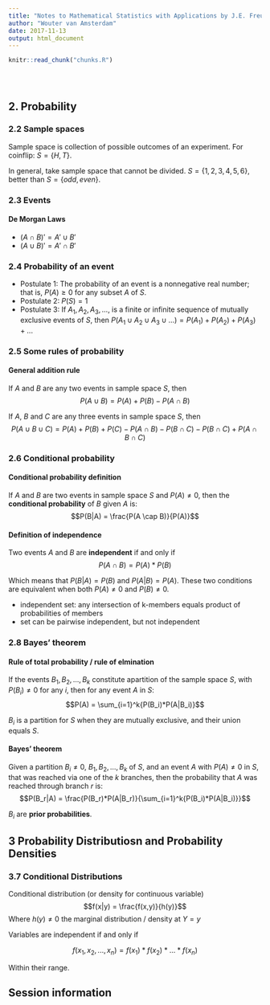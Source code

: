 ```yaml
---
title: "Notes to Mathematical Statistics with Applications by J.E. Freund"
author: "Wouter van Amsterdam"
date: 2017-11-13
output: html_document
---
```


<!-- The file analysis/chunks.R contains chunks that define default settings
shared across the workflowr files. -->
```r
knitr::read_chunk("chunks.R")
```

<!-- Update knitr chunk options -->
```r
```

<!-- Insert the date the file was last updated -->
```r
```

<!-- Insert the code version (Git commit SHA1) if Git repository exists and R
 package git2r is installed -->
```r
```

<!-- Add your analysis here -->
## 2. Probability
### 2.2 Sample spaces
Sample space is collection of possible outcomes of an experiment.
For coinflip: $S = \left\{H, T\right\}$.

In general, take sample space that cannot be divided. 
$S = \left\{1,2,3,4,5,6\right\}$, better than $S = \left\{odd, even\right\}$.

### 2.3 Events
#### De Morgan Laws

* $(A\cap B)' = A'\cup B'$
* $(A\cup B)' = A'\cap B'$

### 2.4 Probability of an event

* Postulate 1: The probability of an event is a nonnegative real number;
that is, $P(A) \geq 0$ for any subset $A$ of $S$.
* Postulate 2: $P(S) = 1$
* Postulate 3: If $A_1,A_2,A_3,...$, is a finite or infinite sequence of 
mutually exclusive events of $S$, then 
$P(A_1 \cup A_2 \cup A_3 \cup ...)=P(A_1)+P(A_2)+P(A_3)+...$

### 2.5 Some rules of probability
#### General addition rule
If $A$ and $B$ are any two events in sample space $S$, then
$$P(A \cup B) = P(A) + P(B) - P(A \cap B)$$

If $A$, $B$ and $C$ are any three events in sample space $S$, then
$$P(A \cup B \cup C) = P(A) + P(B) + P(C) - P(A \cap B) - P(B \cap C) 
- P(B \cap C) + P(A \cap B \cap C)$$

### 2.6 Conditional probability
#### Conditional probability definition
If $A$ and $B$ are two events in sample space $S$ and $P(A) \neq 0$, then 
the **conditional probability** of $B$ given $A$ is:
$$P(B|A) = \frac{P(A \cap B)}{P(A)}$$

#### Definition of independence
Two events $A$ and $B$ are **independent** if and only if
$$P(A \cap B) = P(A)*P(B)$$

Which means that $P(B|A) = P(B)$ and $P(A|B) = P(A)$. 
These two conditions are equivalent when both $P(A) \neq 0$ and $P(B) \neq 0$.


* independent set: any intersection of k-members equals product of probabilities of members
* set can be pairwise independent, but not independent

### 2.8 Bayes' theorem
#### Rule of total probability / rule of elmination

If the events $B_1, B_2, ..., B_k$ constitute apartition of the sample space $S$,
with $P(B_i) \neq 0$ for any $i$, then for any event $A$ in $S$:
$$P(A) = \sum_{i=1}^k{P(B_i)*P(A|B_i)}$$

$B_i$ is a partition for $S$ when they are mutually exclusive, and their union 
equals $S$.

#### Bayes' theorem
Given a partition $B_i \neq 0$, $B_1, B_2, ..., B_k$ of $S$, 
and an event $A$ with $P(A) \neq 0$ in $S$, 
that was reached via one of the $k$ branches, 
then the probability that $A$ was reached through branch $r$ is:
$$P(B_r|A) = \frac{P(B_r)*P(A|B_r)}{\sum_{i=1}^k{P(B_i)*P(A|B_i)}}$$

$B_i$ are **prior probabilities**.

## 3 Probability Distributiosn and Probability Densities
### 3.7 Conditional Distributions
Conditional distribution (or density for continuous variable)
$$f(x|y) = \frac{f(x,y)}{h(y)}$$
Where $h(y) \neq 0$ the marginal distribution / density at $Y = y$

Variables are independent if and only if

$$f(x_1,x_2,...,x_n) = f(x_1)*f(x_2)*...*f(x_n)$$

Within their range.

## Session information

<!-- Insert the session information into the document -->
```r
```
